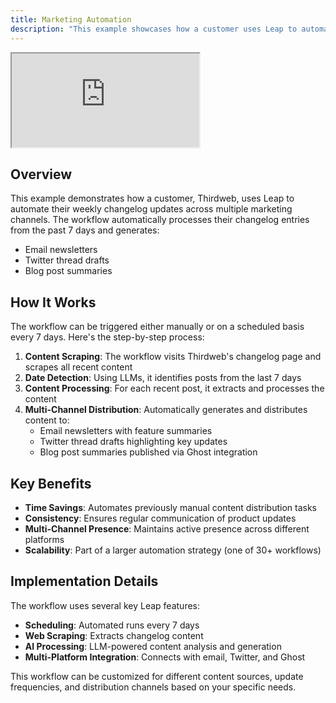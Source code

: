```yaml
---
title: Marketing Automation
description: "This example showcases how a customer uses Leap to automate tweets, newsletters, and a summary based on their changelog."
---
```


<Frame>
  <iframe
    src="https://www.loom.com/embed/dbf2449b69884f4992f2475f25f0058e?sid=4bcc9008-5027-4b83-883f-3686a5f08e86"
    style={{ width: "100%", height: "100%", minHeight: "400px" }}
  ></iframe>
</Frame>

## Overview

This example demonstrates how a customer, Thirdweb, uses Leap to automate their weekly changelog updates across multiple marketing channels. The workflow automatically processes their changelog entries from the past 7 days and generates:

- Email newsletters
- Twitter thread drafts
- Blog post summaries

## How It Works

The workflow can be triggered either manually or on a scheduled basis every 7 days. Here's the step-by-step process:

1. **Content Scraping**: The workflow visits Thirdweb's changelog page and scrapes all recent content
2. **Date Detection**: Using LLMs, it identifies posts from the last 7 days
3. **Content Processing**: For each recent post, it extracts and processes the content
4. **Multi-Channel Distribution**: Automatically generates and distributes content to:
   - Email newsletters with feature summaries
   - Twitter thread drafts highlighting key updates
   - Blog post summaries published via Ghost integration

## Key Benefits

- **Time Savings**: Automates previously manual content distribution tasks
- **Consistency**: Ensures regular communication of product updates
- **Multi-Channel Presence**: Maintains active presence across different platforms
- **Scalability**: Part of a larger automation strategy (one of 30+ workflows)

## Implementation Details

The workflow uses several key Leap features:

- **Scheduling**: Automated runs every 7 days
- **Web Scraping**: Extracts changelog content
- **AI Processing**: LLM-powered content analysis and generation
- **Multi-Platform Integration**: Connects with email, Twitter, and Ghost

<Note>
  This workflow can be customized for different content sources, update
  frequencies, and distribution channels based on your specific needs.
</Note>
